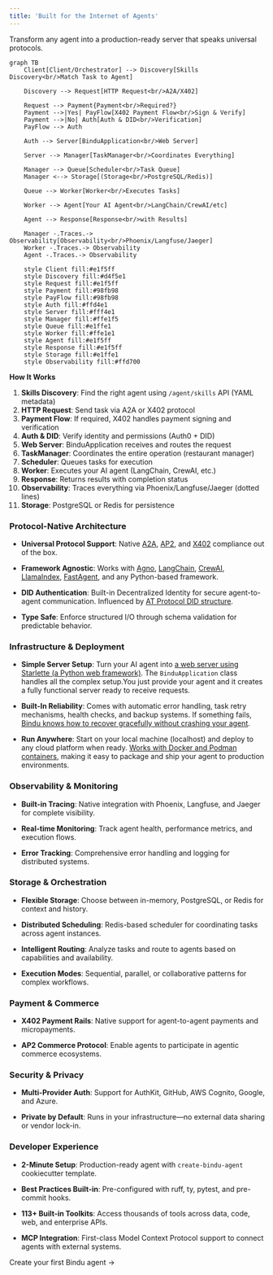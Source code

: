 ```yaml
---
title: 'Built for the Internet of Agents'
---
```


Transform any agent into a production-ready server that speaks universal protocols.

```mermaid
graph TB
    Client[Client/Orchestrator] --> Discovery[Skills Discovery<br/>Match Task to Agent]
    
    Discovery --> Request[HTTP Request<br/>A2A/X402]
    
    Request --> Payment{Payment<br/>Required?}
    Payment -->|Yes| PayFlow[X402 Payment Flow<br/>Sign & Verify]
    Payment -->|No| Auth[Auth & DID<br/>Verification]
    PayFlow --> Auth
    
    Auth --> Server[BinduApplication<br/>Web Server]
    
    Server --> Manager[TaskManager<br/>Coordinates Everything]
    
    Manager --> Queue[Scheduler<br/>Task Queue]
    Manager <--> Storage[(Storage<br/>PostgreSQL/Redis)]
    
    Queue --> Worker[Worker<br/>Executes Tasks]
    
    Worker --> Agent[Your AI Agent<br/>LangChain/CrewAI/etc]
    
    Agent --> Response[Response<br/>with Results]
    
    Manager -.Traces.-> Observability[Observability<br/>Phoenix/Langfuse/Jaeger]
    Worker -.Traces.-> Observability
    Agent -.Traces.-> Observability
    
    style Client fill:#e1f5ff
    style Discovery fill:#d4f5e1
    style Request fill:#e1f5ff
    style Payment fill:#98fb98
    style PayFlow fill:#98fb98
    style Auth fill:#ffd4e1
    style Server fill:#fff4e1
    style Manager fill:#ffe1f5
    style Queue fill:#e1ffe1
    style Worker fill:#ffe1e1
    style Agent fill:#e1f5ff
    style Response fill:#e1f5ff
    style Storage fill:#e1ffe1
    style Observability fill:#ffd700
```

**How It Works**

1. **Skills Discovery**: Find the right agent using `/agent/skills` API (YAML metadata)
2. **HTTP Request**: Send task via A2A or X402 protocol
3. **Payment Flow**: If required, X402 handles payment signing and verification
4. **Auth & DID**: Verify identity and permissions (Auth0 + DID)
5. **Web Server**: BinduApplication receives and routes the request
6. **TaskManager**: Coordinates the entire operation (restaurant manager)
7. **Scheduler**: Queues tasks for execution
8. **Worker**: Executes your AI agent (LangChain, CrewAI, etc.)
9. **Response**: Returns results with completion status
10. **Observability**: Traces everything via Phoenix/Langfuse/Jaeger (dotted lines)
11. **Storage**: PostgreSQL or Redis for persistence

### Protocol-Native Architecture

- **Universal Protocol Support**: Native [A2A](https://github.com/a2aproject/A2A), [AP2](https://github.com/google-agentic-commerce/AP2), and [X402](https://github.com/coinbase/x402) compliance out of the box.

- **Framework Agnostic**: Works with [Agno](https://github.com/agno-agi/agno), [LangChain](https://github.com/langchain-ai/langchain), [CrewAI](https://github.com/crewAIInc/crewAI), [LlamaIndex](https://developers.llamaindex.ai/python/framework/use_cases/agents/), [FastAgent](https://github.com/evalstate/fast-agent), and any Python-based framework.

- **DID Authentication**: Built-in Decentralized Identity for secure agent-to-agent communication. Influenced by [AT Protocol DID structure](https://atproto.com/specs/did).

- **Type Safe**: Enforce structured I/O through schema validation for predictable behavior.

### Infrastructure & Deployment

- **Simple Server Setup**: Turn your AI agent into [a web server using Starlette (a Python web framework)](https://github.com/Saptha-me/Bindu/blob/main/bindu/server/applications.py). The `BinduApplication` class handles all the complex setup.You just provide your agent and it creates a fully functional server ready to receive requests.

- **Built-In Reliability**: Comes with automatic error handling, task retry mechanisms, health checks, and backup systems. If something fails, [Bindu knows how to recover gracefully without crashing your agent](https://github.com/Saptha-me/Bindu/blob/main/bindu/server/task_manager.py).

- **Run Anywhere**: Start on your local machine (localhost) and deploy to any cloud platform when ready. [Works with Docker and Podman containers](https://github.com/Saptha-me/create-bindu-agent/blob/main/%7B%7Bcookiecutter.project_name%7D%7D/docker-compose.yml), making it easy to package and ship your agent to production environments.

### Observability & Monitoring

- **Built-in Tracing**: Native integration with Phoenix, Langfuse, and Jaeger for complete visibility.

- **Real-time Monitoring**: Track agent health, performance metrics, and execution flows.

- **Error Tracking**: Comprehensive error handling and logging for distributed systems.

### Storage & Orchestration

- **Flexible Storage**: Choose between in-memory, PostgreSQL, or Redis for context and history.

- **Distributed Scheduling**: Redis-based scheduler for coordinating tasks across agent instances.

- **Intelligent Routing**: Analyze tasks and route to agents based on capabilities and availability.

- **Execution Modes**: Sequential, parallel, or collaborative patterns for complex workflows.

### Payment & Commerce

- **X402 Payment Rails**: Native support for agent-to-agent payments and micropayments.

- **AP2 Commerce Protocol**: Enable agents to participate in agentic commerce ecosystems.

### Security & Privacy

- **Multi-Provider Auth**: Support for AuthKit, GitHub, AWS Cognito, Google, and Azure.

- **Private by Default**: Runs in your infrastructure—no external data sharing or vendor lock-in.

### Developer Experience

- **2-Minute Setup**: Production-ready agent with `create-bindu-agent` cookiecutter template.

- **Best Practices Built-in**: Pre-configured with ruff, ty, pytest, and pre-commit hooks.

- **113+ Built-in Toolkits**: Access thousands of tools across data, code, web, and enterprise APIs.

- **MCP Integration**: First-class Model Context Protocol support to connect agents with external systems.

<Card title="Start Building" icon="code" href="/bindu/introduction/create-agent">
  Create your first Bindu agent →
</Card>
